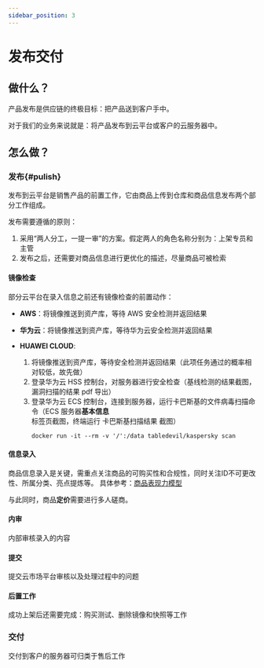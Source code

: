 ```yaml
---
sidebar_position: 3
---
```


# 发布交付

## 做什么？

产品发布是供应链的终极目标：把产品送到客户手中。

对于我们的业务来说就是：将产品发布到云平台或客户的云服务器中。


## 怎么做？

### 发布{#pulish}

发布到云平台是销售产品的前置工作，它由商品上传到仓库和商品信息发布两个部分工作组成。  

发布需要遵循的原则：

1. 采用“两人分工，一提一审”的方案。假定两人的角色名称分别为：上架专员和主管
2. 发布之后，还需要对商品信息进行更优化的描述，尽量商品可被检索

#### 镜像检查

部分云平台在录入信息之前还有镜像检查的前置动作：

- **AWS**：将镜像推送到资产库，等待 AWS 安全检测并返回结果

- **华为云**：将镜像推送到资产库，等待华为云安全检测并返回结果

- **HUAWEI CLOUD**: 

  1. 将镜像推送到资产库，等待安全检测并返回结果（此项任务通过的概率相对较低，故先做）
  2. 登录华为云 HSS 控制台，对服务器进行安全检查（基线检测的结果截图，漏洞扫描的结果 pdf 导出）
  3. 登录华为云 ECS 控制台，连接到服务器，运行卡巴斯基的文件病毒扫描命令（ECS 服务器**基本信息**标签页截图，终端运行 卡巴斯基扫描结果 截图）
     ```
     docker run -it --rm -v '/':/data tabledevil/kaspersky scan
     ```

#### 信息录入

商品信息录入是关键，需重点关注商品的可购买性和合规性，同时关注ID不可更改性、所属分类、亮点提炼等。 具体参考：[商品表现力模型](../marketplace/offer) 

与此同时，商品**定价**需要进行多人磋商。  

#### 内审

内部审核录入的内容

#### 提交

提交云市场平台审核以及处理过程中的问题

#### 后置工作

成功上架后还需要完成：购买测试、删除镜像和快照等工作

### 交付

交付到客户的服务器可归类于售后工作
